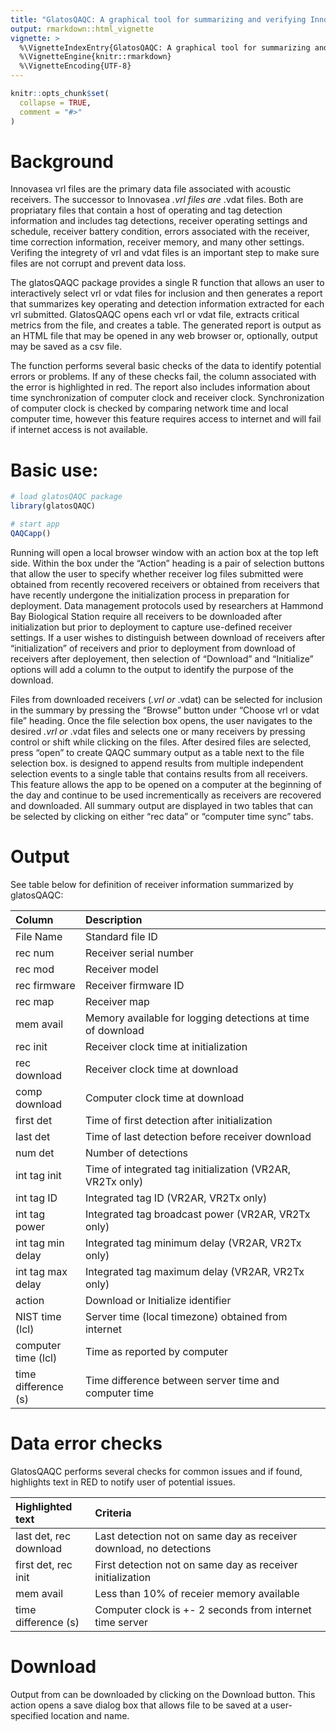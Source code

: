 ```yaml
---
title: "GlatosQAQC: A graphical tool for summarizing and verifying InnovaSea acoustic receiver log files"
output: rmarkdown::html_vignette
vignette: >
  %\VignetteIndexEntry{GlatosQAQC: A graphical tool for summarizing and verifying InnovaSea acoustic receiver log files}
  %\VignetteEngine{knitr::rmarkdown}
  %\VignetteEncoding{UTF-8}
---
```


```r
knitr::opts_chunk$set(
  collapse = TRUE,
  comment = "#>"
)
```

# Background

Innovasea vrl files are the primary data file associated with acoustic
receivers.  The successor to Innovasea *.vrl files are *.vdat files.
Both are propriatary files that contain a host of operating and tag
detection information and includes tag detections, receiver operating
settings and schedule, receiver battery condition, errors associated
with the receiver, time correction information, receiver memory, and
many other settings.  Verifing the integrety of vrl and vdat files is
an important step to make sure files are not corrupt and prevent data
loss.

The glatosQAQC package provides a single R function that allows an
user to interactively select vrl or vdat files for inclusion and then
generates a report that summarizes key operating and detection
information extracted for each vrl submitted.  GlatosQAQC opens each
vrl or vdat file, extracts critical metrics from the file, and creates
a table.  The generated report is output as an HTML file that may be
opened in any web browser or, optionally, output may be saved as a csv
file.

The function performs several basic checks of the data to identify
potential errors or problems.  If any of these checks fail, the column
associated with the error is highlighted in red.  The report also includes
information about time synchronization of computer clock and receiver
clock.  Synchronization of computer clock is checked by comparing
network time and local computer time, however this feature requires
access to internet and will fail if internet access is not available.

# Basic use:

```r

# load glatosQAQC package
library(glatosQAQC)

# start app
QAQCapp()
```

Running \code{QAQCapp} will open a local browser window with an action
box at the top left side.  Within the box under the "Action" heading
is a pair of selection buttons that allow the user to specify whether
receiver log files submitted were obtained from recently recovered
receivers or obtained from receivers that have recently undergone the
initialization process in preparation for deployment.  Data management
protocols used by researchers at Hammond Bay Biological Station
require all receivers to be downloaded after initialization but prior
to deployment to capture use-defined receiver settings.  If a user
wishes to distinguish between download of receivers after
"initialization" of receivers and prior to deployment from download of
receivers after deployement, then selection of "Download" and
"Initialize" options will add a column to the output to identify the
purpose of the download.

Files from downloaded receivers (*.vrl or *.vdat) can be selected for inclusion
in the summary by pressing the "Browse" button under "Choose vrl or vdat file"
heading.  Once the file selection box opens, the user navigates to the
desired *.vrl or *.vdat files and selects one or many receivers by pressing
control or shift while clicking on the files.  After desired files are
selected, press "open" to create QAQC summary output as a table next
to the file selection box.  \code{glatosQAQC} is designed to append
results from multiple independent selection events to a single table
that contains results from all receivers.  This feature allows the app
to be opened on a computer at the beginning of the day and continue to
be used incrementically as receivers are recovered and downloaded.
All summary output are displayed in two tables that can be selected by
clicking on either "rec data" or "computer time sync" tabs.

# Output

See table below for definition of receiver information summarized by
glatosQAQC:


| Column            | Description						     |	
|:------------------|:---------------------------------------------------------------|
|File Name	    |	Standard file ID					     |	
|rec num	    |	Receiver serial number					     |	
|rec mod	    |	Receiver model						     |
|rec firmware	    | 	Receiver firmware ID					     |	
|rec map	    |	Receiver map	  					     |
|mem avail	    | 	Memory available for logging detections at time of download  |
|rec init	    | 	Receiver clock time at initialization			     |
|rec download	    | 	Receiver clock time at download				     |
|comp download	    | 	Computer clock time at download				     |
|first det	    | 	Time of first detection after initialization		     |
|last det	    | 	Time of last detection before receiver download		     |
|num det	    |	Number of detections   	      	       			     |
|int tag init	    | 	Time of integrated tag initialization (VR2AR, VR2Tx only)    |
|int tag ID	    |	Integrated tag ID (VR2AR, VR2Tx only) 	      	    	     |
|int tag power	    |	Integrated tag broadcast power (VR2AR, VR2Tx only)	     |
|int tag min delay  |	Integrated tag minimum delay (VR2AR, VR2Tx only)	     |		
|int tag max delay  |	Integrated tag maximum delay (VR2AR, VR2Tx only)	     |
|action	    	    |	Download or Initialize identifier    	   		     |
|NIST time (lcl)    |	Server time (local timezone) obtained from internet	     |
|computer time (lcl)| 	Time as reported by computer 	      	   		     |
|time difference (s)| 	Time difference between server time and computer time	     |

# Data error checks

GlatosQAQC performs several checks for common issues and if found, highlights text in RED to notify user of potential issues.

| Highlighted text      |Criteria      	      	     	    	   	      	      	     |  
|:----------------------|:-------------------------------------------------------------------|
|last det, rec download |Last detection not on same day as receiver download, no detections|
|first det, rec init|First detection not on same day as receiver initialization| 
|mem avail|Less than 10% of receier memory available|
|time difference (s)|Computer clock is +- 2 seconds from internet time server|



# Download

Output from \code{glatosQAQC} can be downloaded by clicking on the
Download button. This action opens a save dialog box that allows file
to be saved at a user-specified location and name.











